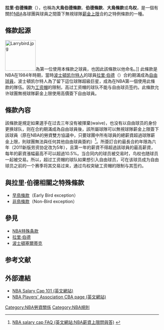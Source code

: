 {{NoteTA|G1=NBA}}
'''拉里·伯德條款'''（{{lang-en|Larry Bird exception}}），也稱為'''大鳥伯德條款'''、'''伯德條款'''、'''大鳥條款'''或'''鸟权'''，是一個有關於[[NBA|NBA]]各球團與球員之間簽下無視球隊[[薪金上限|薪金上限]]合約之特例條款的一種。

== 條款起源 ==

<!-- 注释出：[[File:Boston_Celtics_logo.png|100px]]為第一個使用此條款的球隊。]] -->
[[File:Larrybird.jpg|100px]]為第一位使用本條款之球員，也因此該條款以他命名。]]
此條款是NBA在1984年時期，當時[[波士頓凯尔特人|波士頓凯尔特人]]的球員[[拉里·伯德|拉里·伯德]]（{{lang|en|Larry Bird}}）合約期滿成為[[自由球員|自由球員]]，波士頓凯尔特人為了留下這位球隊超級巨星，成為在NBA第一個使用此條款的隊伍。因为[[工资帽|工资帽]]的限制，高过工资帽的球队不能与自由球员签约。此條款允许球團無視球隊薪金上限使用高價簽下自由球員。

== 條款內容 ==
該條款是規定如果選手在过去三年没有被揮棄(waive)，也没有以自由球员的身份更换球队，则在合約期滿成為自由球員後，該所屬球隊可以無視球隊薪金上限簽下該球員（原在NBA的勞資雙方協議中，只要球團中所有球員的總薪資超過球隊薪金上限，則球團無法與任何其他自由球員簽約）<ref>[http://members.cox.net/lmcoon/salarycap.htm NBA salary cap FAQ (英文網站:NBA薪資上限問與答)] {{webarchive|url=https://web.archive.org/web/20100722080241/http://members.cox.net/lmcoon/salarycap.htm |date=2010-07-22 }}</ref>。所簽訂合約最長合約年限為六年（2011新版劳资协定改为5年），且第一年的薪資不得超過該球員的最高薪資，每年的薪資漲幅最高不可以超過10.5%。当合同内的球员被交易时，鸟权也随球员一起被交易。所以，超过工资帽的球队如果想引入自由球员，可在该球员成为自由球员之前的一个赛季将其交易过来，通过鸟权突破工资帽的限制与其签约。

== 與拉里·伯德相關之特殊條款 ==
*[[早鳥條款|早鳥條款]]（Early Bird exception）
*[[非鳥條款|非鳥條款]]（Non-Bird exception）

== 參見 ==
*[[NBA特殊条款|NBA特殊条款]]
*[[拉里·伯德|拉里·伯德]]
*[[波士頓塞爾蒂克|波士頓塞爾蒂克]]

==参考文献==
<div class="references-small">
<references />

== 外部連結 ==
* [http://www.nba.com/blazers/news/Salary_Cap_101-147720-41.html NBA Salary Cap 101 (英文網站)] {{Wayback|url=http://www.nba.com/blazers/news/Salary_Cap_101-147720-41.html |date=20080622235213 }}
* [https://web.archive.org/web/20100206125325/http://www.nbpa.com/cba.php NBA Players' Association CBA page (英文網站)]

[[Category:NBA勞資關係|Category:NBA勞資關係]]
[[Category:NBA規則|Category:NBA規則]]